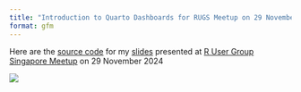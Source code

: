 ---
title: "Introduction to Quarto Dashboards for RUGS Meetup on 29 November 2024"
format: gfm
---

Here are the [source code](https://github.com/JauntyJJS/rugs_20241129){target="_blank"} for my [slides](https://jauntyjjs.github.io/rugs_20241129/){target="_blank"} presented at [R User Group Singapore Meetup](https://www.meetup.com/r-user-group-sg/events/303934149){target="_blank"} on 29 November 2024

![](share-card.png){fig-alt="Title slide of Introduction to Quarto Dashboards presented at R User Group Singapore (RUGS) Meetup on 29 November 2024." fig-align="center"}
